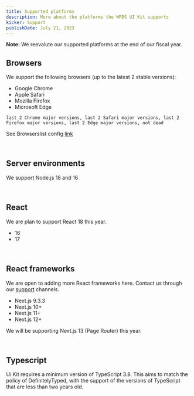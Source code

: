 ```yaml
---
title: Supported platforms
description: More about the platforms the WPDS UI Kit supports
kicker: Support
publishDate: July 21, 2023
---
```


<Alert dismissable={false} variant="information">
  <b>Note:</b> We reevalute our supported platforms at the end of our fiscal
  year.
</Alert>

<BR />

## Browsers

We support the following browsers (up to the latest 2 stable versions):

- Google Chrome
- Apple Safari
- Mozilla Firefox
- Microsoft Edge

```
last 2 Chrome major versions, last 2 Safari major versions, last 2 Firefox major versions, last 2 Edge major versions, not dead
```

See Browserslist config [link](https://browsersl.ist/#q=last+2+Chrome+major+versions%2C+last+2+Safari+major+versions%2C+last+2+Firefox+major+versions%2C+last+2+Edge+major+versions%2C+not+dead)

<br />

## Server environments

We support Node.js 18 and 16

<br />

## React

We are plan to support React 18 this year.

- 16
- 17

<br />

## React frameworks

We are open to adding more React frameworks here. Contact us through our [support](/support) channels.

- Next.js 9.3.3
- Next.js 10+
- Next.js 11+
- Next.js 12+

We will be supporting Next.js 13 (Page Router) this year.

<br />

## Typescript

Ui Kit requires a minimum version of TypeScript 3.8. This aims to match the policy of DefinitelyTyped, with the support of the versions of TypeScript that are less than two years old.

